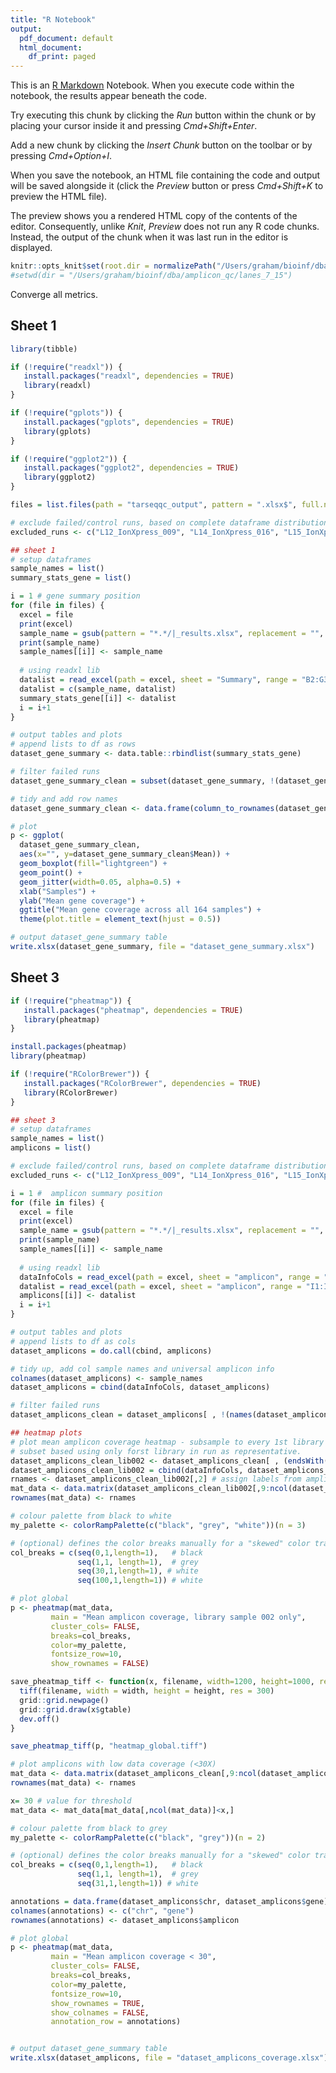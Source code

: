 ```yaml
---
title: "R Notebook"
output:
  pdf_document: default
  html_document:
    df_print: paged
---
```


This is an [R Markdown](http://rmarkdown.rstudio.com) Notebook. When you execute code within the notebook, the results appear beneath the code. 

Try executing this chunk by clicking the *Run* button within the chunk or by placing your cursor inside it and pressing *Cmd+Shift+Enter*. 

Add a new chunk by clicking the *Insert Chunk* button on the toolbar or by pressing *Cmd+Option+I*.

When you save the notebook, an HTML file containing the code and output will be saved alongside it (click the *Preview* button or press *Cmd+Shift+K* to preview the HTML file). 

The preview shows you a rendered HTML copy of the contents of the editor. Consequently, unlike *Knit*, *Preview* does not run any R code chunks. Instead, the output of the chunk when it was last run in the editor is displayed.

```r
knitr::opts_knit$set(root.dir = normalizePath("/Users/graham/bioinf/dba/amplicon_qc/R/TarSeqQC/"))
#setwd(dir = "/Users/graham/bioinf/dba/amplicon_qc/lanes_7_15")
```
Converge all metrics.

## Sheet 1
```r
library(tibble)

if (!require("readxl")) {
   install.packages("readxl", dependencies = TRUE)
   library(readxl)
}

if (!require("gplots")) {
   install.packages("gplots", dependencies = TRUE)
   library(gplots)
}

if (!require("ggplot2")) {
   install.packages("ggplot2", dependencies = TRUE)
   library(ggplot2)
}

files = list.files(path = "tarseqqc_output", pattern = ".xlsx$", full.names = TRUE)

# exclude failed/control runs, based on complete dataframe distributions.
excluded_runs <- c("L12_IonXpress_009", "L14_IonXpress_016", "L15_IonXpress_029", "L15_IonXpress_030", "L16_IonXpress_014", "L17_IonXpress_010", "L18_IonXpress_011", "L19_IonXpress_014", "L20_IonXpress_014")

## sheet 1
# setup dataframes
sample_names = list()
summary_stats_gene = list()

i = 1 # gene summary position
for (file in files) {
  excel = file
  print(excel)
  sample_name = gsub(pattern = "*.*/|_results.xlsx", replacement = "", x = excel) # eg. L20_IonXpress_012
  print(sample_name)
  sample_names[[i]] <- sample_name
  
  # using readxl lib
  datalist = read_excel(path = excel, sheet = "Summary", range = "B2:G3", col_names = TRUE) # coverage col
  datalist = c(sample_name, datalist)
  summary_stats_gene[[i]] <- datalist
  i = i+1
}

# output tables and plots
# append lists to df as rows
dataset_gene_summary <- data.table::rbindlist(summary_stats_gene)

# filter failed runs
dataset_gene_summary_clean = subset(dataset_gene_summary, !(dataset_gene_summary$V1 %in% excluded_runs))

# tidy and add row names
dataset_gene_summary_clean <- data.frame(column_to_rownames(dataset_gene_summary_clean, var = "V1"))

# plot
p <- ggplot(
  dataset_gene_summary_clean, 
  aes(x="", y=dataset_gene_summary_clean$Mean)) + 
  geom_boxplot(fill="lightgreen") +
  geom_point() +
  geom_jitter(width=0.05, alpha=0.5) +
  xlab("Samples") +
  ylab("Mean gene coverage") +
  ggtitle("Mean gene coverage across all 164 samples") +
  theme(plot.title = element_text(hjust = 0.5))

# output dataset_gene_summary table
write.xlsx(dataset_gene_summary, file = "dataset_gene_summary.xlsx")

```
## Sheet 3
```r
if (!require("pheatmap")) {
   install.packages("pheatmap", dependencies = TRUE)
   library(pheatmap)
}

install.packages(pheatmap)
library(pheatmap)

if (!require("RColorBrewer")) {
   install.packages("RColorBrewer", dependencies = TRUE)
   library(RColorBrewer)
}

## sheet 3
# setup dataframes
sample_names = list()
amplicons = list()

# exclude failed/control runs, based on complete dataframe distributions.
excluded_runs <- c("L12_IonXpress_009", "L14_IonXpress_016", "L15_IonXpress_029", "L15_IonXpress_030", "L16_IonXpress_014", "L17_IonXpress_010", "L18_IonXpress_011", "L19_IonXpress_014", "L20_IonXpress_014")

i = 1 #  amplicon summary position
for (file in files) {
  excel = file
  print(excel)
  sample_name = gsub(pattern = "*.*/|_results.xlsx", replacement = "", x = excel) # eg. L20_IonXpress_012
  print(sample_name)
  sample_names[[i]] <- sample_name
  
  # using readxl lib 
  dataInfoCols = read_excel(path = excel, sheet = "amplicon", range = "A1:H521", col_names = TRUE) # universal info
  datalist = read_excel(path = excel, sheet = "amplicon", range = "I1:I521", col_names = TRUE)
  amplicons[[i]] <- datalist
  i = i+1
}

# output tables and plots
# append lists to df as cols
dataset_amplicons = do.call(cbind, amplicons)

# tidy up, add col sample names and universal amplicon info
colnames(dataset_amplicons) <- sample_names
dataset_amplicons = cbind(dataInfoCols, dataset_amplicons)

# filter failed runs
dataset_amplicons_clean = dataset_amplicons[ , !(names(dataset_amplicons) %in% excluded_runs)]

## heatmap plots
# plot mean amplicon coverage heatmap - subsample to every 1st library in run.
# subset based using only forst library in run as representative.
dataset_amplicons_clean_lib002 <- dataset_amplicons_clean[ , (endsWith(names(dataset_amplicons_clean), "002"))]
dataset_amplicons_clean_lib002 = cbind(dataInfoCols, dataset_amplicons_clean_lib002)
rnames <- dataset_amplicons_clean_lib002[,2] # assign labels from amplicon col
mat_data <- data.matrix(dataset_amplicons_clean_lib002[,9:ncol(dataset_amplicons_clean_lib002)])  # transform cols 9- into a matrix (13/172 samples)
rownames(mat_data) <- rnames

# colour palette from black to white
my_palette <- colorRampPalette(c("black", "grey", "white"))(n = 3)

# (optional) defines the color breaks manually for a "skewed" color transition
col_breaks = c(seq(0,1,length=1),   # black
               seq(1,1, length=1),  # grey
               seq(30,1,length=1), # white
               seq(100,1,length=1)) # white

# plot global
p <- pheatmap(mat_data,
         main = "Mean amplicon coverage, library sample 002 only",
         cluster_cols= FALSE,
         breaks=col_breaks,
         color=my_palette,
         fontsize_row=10,
         show_rownames = FALSE)

save_pheatmap_tiff <- function(x, filename, width=1200, height=1000, res = 300) {
  tiff(filename, width = width, height = height, res = 300)
  grid::grid.newpage()
  grid::grid.draw(x$gtable)
  dev.off()
}

save_pheatmap_tiff(p, "heatmap_global.tiff")

# plot amplicons with low data coverage (<30X)
mat_data <- data.matrix(dataset_amplicons_clean[,9:ncol(dataset_amplicons_clean)])  # transform cols 9- into a matrix (172 samples)
rownames(mat_data) <- rnames

x= 30 # value for threshold
mat_data <- mat_data[mat_data[,ncol(mat_data)]<x,]

# colour palette from black to grey
my_palette <- colorRampPalette(c("black", "grey"))(n = 2)

# (optional) defines the color breaks manually for a "skewed" color transition
col_breaks = c(seq(0,1,length=1),   # black
               seq(1,1, length=1),  # grey
               seq(31,1,length=1)) # white

annotations = data.frame(dataset_amplicons$chr, dataset_amplicons$gene)
colnames(annotations) <- c("chr", "gene")
rownames(annotations) <- dataset_amplicons$amplicon

# plot global
p <- pheatmap(mat_data,
         main = "Mean amplicon coverage < 30",
         cluster_cols= FALSE,
         breaks=col_breaks,
         color=my_palette,
         fontsize_row=10,
         show_rownames = TRUE,
         show_colnames = FALSE,
         annotation_row = annotations)


# output dataset_gene_summary table
write.xlsx(dataset_amplicons, file = "dataset_amplicons_coverage.xlsx")

```

